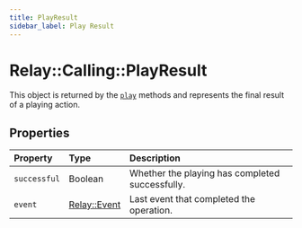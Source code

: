 ```yaml
---
title: PlayResult
sidebar_label: Play Result
---
```


[play]: ../actions/play.mdx
[relay-event]: ../../event.mdx

# Relay::Calling::PlayResult

This object is returned by the [`play`][play] methods and represents the final result of a playing action.

## Properties

| Property | Type | Description |
| :------- | :--- | :---------- |
| `successful` | Boolean | Whether the playing has completed successfully. |
| `event` | [Relay::Event][relay-event] | Last event that completed the operation. |